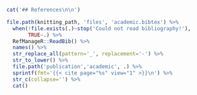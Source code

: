 ```r
cat('## References\n\n')

file.path(knitting_path, 'files', 'academic.bibtex') %>%
  when(!file.exists(.)~stop('Could not read bibliography!'),
       TRUE~.) %>%
  RefManageR::ReadBib() %>%
  names() %>%
  str_replace_all(pattern='_', replacement='-') %>%
  str_to_lower() %>%
  file.path('publication','academic', .) %>%
  sprintf(fmt='{{< cite page="%s" view="1" >}}\n') %>%
  str_c(collapse='') %>%
  cat()
```
